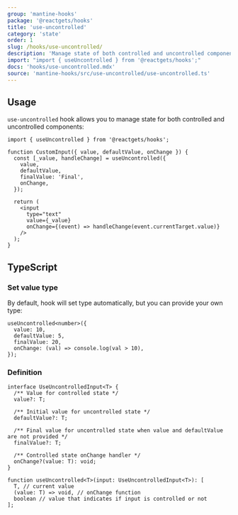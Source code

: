 ```yaml
---
group: 'mantine-hooks'
package: '@reactgets/hooks'
title: 'use-uncontrolled'
category: 'state'
order: 1
slug: /hooks/use-uncontrolled/
description: 'Manage state of both controlled and uncontrolled components'
import: "import { useUncontrolled } from '@reactgets/hooks';"
docs: 'hooks/use-uncontrolled.mdx'
source: 'mantine-hooks/src/use-uncontrolled/use-uncontrolled.ts'
---
```


## Usage

`use-uncontrolled` hook allows you to manage state for both controlled and uncontrolled components:

```tsx
import { useUncontrolled } from '@reactgets/hooks';

function CustomInput({ value, defaultValue, onChange }) {
  const [_value, handleChange] = useUncontrolled({
    value,
    defaultValue,
    finalValue: 'Final',
    onChange,
  });

  return (
    <input
      type="text"
      value={_value}
      onChange={(event) => handleChange(event.currentTarget.value)}
    />
  );
}
```

## TypeScript

### Set value type

By default, hook will set type automatically, but you can provide your own type:

```tsx
useUncontrolled<number>({
  value: 10,
  defaultValue: 5,
  finalValue: 20,
  onChange: (val) => console.log(val > 10),
});
```

### Definition

```tsx
interface UseUncontrolledInput<T> {
  /** Value for controlled state */
  value?: T;

  /** Initial value for uncontrolled state */
  defaultValue?: T;

  /** Final value for uncontrolled state when value and defaultValue are not provided */
  finalValue?: T;

  /** Controlled state onChange handler */
  onChange?(value: T): void;
}

function useUncontrolled<T>(input: UseUncontrolledInput<T>): [
  T, // current value
  (value: T) => void, // onChange function
  boolean // value that indicates if input is controlled or not
];
```
